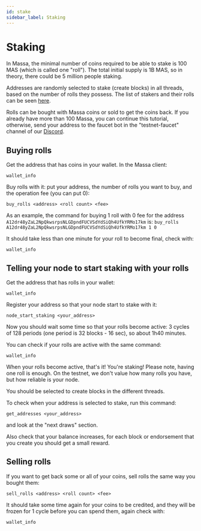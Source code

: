 ```yaml
---
id: stake
sidebar_label: Staking
---
```


# Staking

In Massa, the minimal number of coins required to be able to stake is 100 MAS (which is called one "roll"). The total
initial supply is 1B MAS, so in theory, there could be 5 million people staking.

Addresses are randomly selected to stake (create blocks) in all threads, based on the number of rolls they possess. The
list of stakers and their rolls can be seen [here](https://massa.net/testnet/staking/).

Rolls can be bought with Massa coins or sold to get the coins back. If you already have more than 100 Massa, you can
continue this tutorial, otherwise, send your address to the faucet bot in the "testnet-faucet" channel of our
[Discord](https://discord.com/invite/massa).

## Buying rolls

Get the address that has coins in your wallet. In the Massa client:

```shell
wallet_info
```

Buy rolls with it: put your address, the number of rolls you want to buy, and the operation fee (you can put 0):

```shell
buy_rolls <address> <roll count> <fee>
```

As an example, the command for buying 1 roll with 0 fee for the address
`A12dr48yZaL2NpQkwsrpsNLGDpndFUCVSdYdSiQh4UfkYRMo17km` is: ```buy_rolls
A12dr48yZaL2NpQkwsrpsNLGDpndFUCVSdYdSiQh4UfkYRMo17km 1 0```

It should take less than one minute for your roll to become final, check with:

```shell
wallet_info
```

## Telling your node to start staking with your rolls

Get the address that has rolls in your wallet:

```shell
wallet_info
```

Register your address so that your node start to stake with it:

```shell
node_start_staking <your_address>
```

Now you should wait some time so that your rolls become active: 3 cycles of 128 periods (one period is 32 blocks - 16
sec), so about 1h40 minutes.

You can check if your rolls are active with the same command:

```shell
wallet_info
```

When your rolls become active, that's it! You're staking! Please note, having one roll is enough. On the testnet, we
don't value how many rolls you have, but how reliable is your node.

You should be selected to create blocks in the different threads.

To check when your address is selected to stake, run this command:

```shell
get_addresses <your_address>
```

and look at the "next draws" section.

Also check that your balance increases, for each block or endorsement that you create you should get a small reward.

## Selling rolls

If you want to get back some or all of your coins, sell rolls the same way you bought them:

```shell
sell_rolls <address> <roll count> <fee>
```

It should take some time again for your coins to be credited, and they will be frozen for 1 cycle before you can spend
them, again check with:

```shell
wallet_info
```
